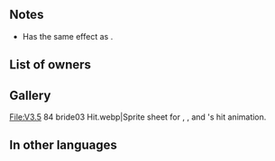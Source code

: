 {{Weapon Infobox
|tagid=SID_フラワースタンド
|weaponType=Lance
|might=10
|range=1
|effect=If unit initiates combat, grants Atk/Spd+4 during combat.
|cost=200
|exclusive=0
|statModifiers=0,10,0,0,0
|next=Lofty Blossoms+
|promotionRarity=5
|promotionTier=1
|required=Steel Lance
|properties=
}}
==Notes==
* Has the same effect as {{St|Swift Sparrow 2}}.
{{IfUnitInitiates}}
{{Combat boosts}}
==List of owners==
{{Skill Hero List}}
==Gallery==
<gallery>
File:V3.5 84 bride03 Hit.webp|Sprite sheet for {{St|Bouquet Bow+}}, {{St|Cake Cutter+}}, and {{PAGENAME}}'s hit animation.
</gallery>
==In other languages==
{{OtherLanguages
|japanese=フラワースタンド
|german=Edle Blüten
|spanishEU=Ramo afilado
|spanishLA=Ramo afilado
|french=Bouquet affilé
|italian=Fiori acuminati
|chineseTW=花柱
|portuguese=Flores sublimes
}}
{{Weapons Navbox}}